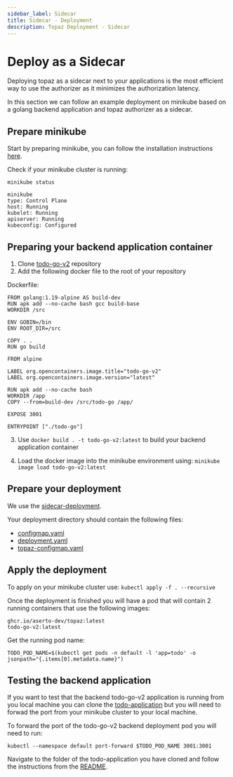 ```yaml
---
sidebar_label: Sidecar
title: Sidecar - Deployment
description: Topaz Deployment - Sidecar
---
```


# Deploy as a Sidecar

Deploying topaz as a sidecar next to your applications is the most efficient way to use the authorizer as it minimizes the authorization latency.

In this section we can follow an example deployment on minikube based on a golang backend application and topaz authorizer as a sidecar.

## Prepare minikube
Start by preparing minikube, you can follow the installation instructions [here](https://minikube.sigs.k8s.io/docs/start/).

Check if your minikube cluster is running:
```
minikube status

minikube
type: Control Plane
host: Running
kubelet: Running
apiserver: Running
kubeconfig: Configured
```

## Preparing your backend application container
1. Clone [todo-go-v2](https://github.com/aserto-demo/todo-go-v2) repository 
2. Add the following docker file to the root of your repository

Dockerfile:
```
FROM golang:1.19-alpine AS build-dev
RUN apk add --no-cache bash gcc build-base
WORKDIR /src

ENV GOBIN=/bin
ENV ROOT_DIR=/src

COPY . .
RUN go build

FROM alpine

LABEL org.opencontainers.image.title="todo-go-v2"
LABEL org.opencontainers.image.version="latest"

RUN apk add --no-cache bash
WORKDIR /app
COPY --from=build-dev /src/todo-go /app/

EXPOSE 3001

ENTRYPOINT ["./todo-go"]
```

3. Use `docker build . -t todo-go-v2:latest` to build your backend application container

4. Load the docker image into the minikube environment using: `minikube image load todo-go-v2:latest`

## Prepare your deployment

We use the [sidecar-deployment](sidecar-deployment/deployment.yaml).

Your deployment directory should contain the following files:

* [configmap.yaml](/sidecar-deployment/configmap.yaml)
* [deployment.yaml](/sidecar-deployment/deployment.yaml)
* [topaz-configmap.yaml](/sidecar-deployment/topaz-configmap.yaml)

## Apply the deployment 

To apply on your minikube cluster use: `kubectl apply -f . --recursive`

Once the deployment is finished you will have a pod that will contain 2 running containers that use the following images:
```
ghcr.io/aserto-dev/topaz:latest 
todo-go-v2:latest
```

Get the running pod name:
```
TODO_POD_NAME=$(kubectl get pods -n default -l 'app=todo' -o jsonpath="{.items[0].metadata.name}")
```

## Testing the backend application 

If you want to test that the backend todo-go-v2 application is running from you local machine you can clone the [todo-application](https://github.com/aserto-demo/todo-application) but you will need to forwad the port from your minikube cluster to your local machine.

To forward the port of the todo-go-v2 backend deployment pod you will need to run:
```
kubectl --namespace default port-forward $TODO_POD_NAME 3001:3001
```

Navigate to the folder of the todo-application you have cloned and follow the instructions from the [README](https://github.com/aserto-demo/todo-application/blob/main/README.md).
